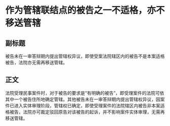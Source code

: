 # 作为管辖联结点的被告之一不适格，亦不移送管辖
## 副标题
被告未在一审答辩期内提出管辖权异议，即使受案法院辖区内的被告不是本案适格被告，法院亦无需再移送管辖。
## 正文
法院受理民事案件时，对于被告的要求是“有明确的被告”，即受理案件的法院可依其中一个被告住所地确定管辖。其他被告未在一审答辩期内提出管辖权异议，因案件已进入实体审理阶段，管辖权已确定，即使受理案件的法院辖区内被告非本案适格被告，法院亦可裁定驳回原告对该被告的起诉，并不影响案件实体审理，无需再移送管辖。